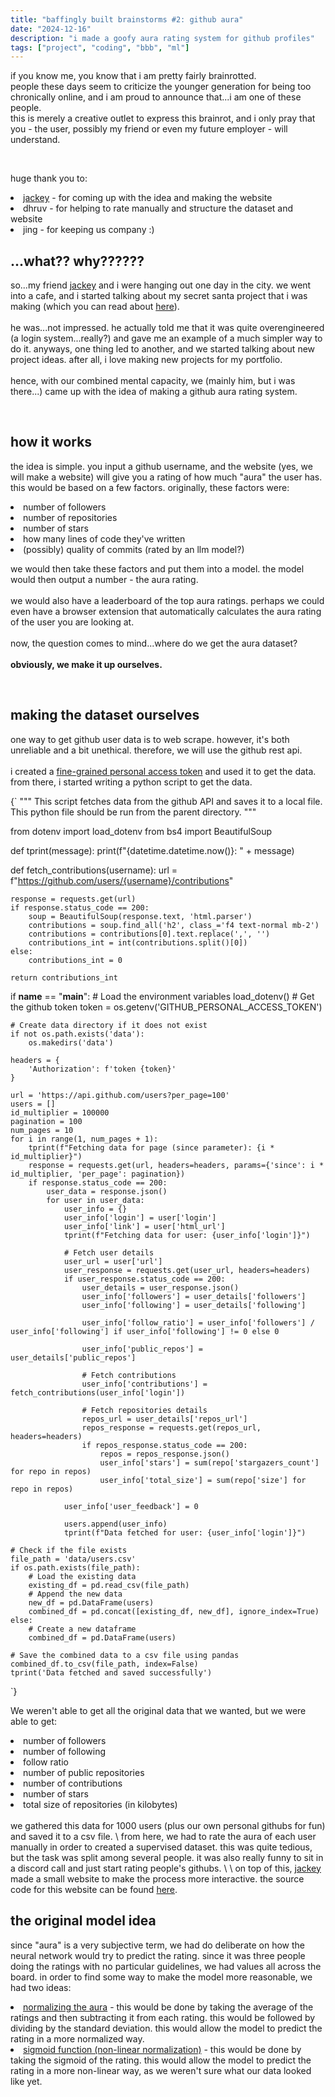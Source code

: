 ```yaml
---
title: "baffingly built brainstorms #2: github aura"
date: "2024-12-16"
description: "i made a goofy aura rating system for github profiles"
tags: ["project", "coding", "bbb", "ml"]
---
```


if you know me, you know that i am pretty fairly brainrotted. \
people these days seem to criticize the younger generation for being too chronically online,
and i am proud to announce that...i am one of these people. \
this is merely a creative outlet to express this brainrot, and i only pray that you - 
the user, possibly my friend or even my future employer - will understand. 

<br />

huge thank you to:

<BlogList>
<li><a href="https://www.jackeyy.me/" target="_blank">jackey</a> - for coming up with the idea and making the website</li>
<li>dhruv - for helping to rate manually and structure the dataset and website</li>
<li>jing - for keeping us company :)</li>
</BlogList>

## ...what?? why??????
so...my friend <a href="https://www.jackeyy.me/" target="_blank">jackey</a> and i were 
hanging out one day in the city. we went into a cafe, and i started talking about my 
secret santa project that i was making (which you can read about <a href="/blog/bbb-1-secretsanta">here</a>). \
\
he was...not impressed. he actually told me that it was quite overengineered (a login system...really?) and
gave me an example of a much simpler way to do it. anyways, one thing led to another, and we started talking about
new project ideas. after all, i love making new projects for my portfolio. \
\
hence, with our combined mental capacity, we (mainly him, but i was there...) came up with the idea of 
making a github aura rating system. 

<br />

## how it works
the idea is simple. you input a github username, and the website (yes, we will make a website) will 
give you a rating of how much "aura" the user has. this would be based on a few factors. originally, 
these factors were:

<BlogList>
<li>number of followers</li>
<li>number of repositories</li>
<li>number of stars</li>
<li>how many lines of code they've written</li>
<li>(possibly) quality of commits (rated by an llm model?)</li>
</BlogList>

we would then take these factors and put them into a model. the model would then output a number - the aura rating. \
\
we would also have a leaderboard of the top aura ratings. perhaps we could even have a browser extension that automatically
calculates the aura rating of the user you are looking at. \
\
now, the question comes to mind...where do we get the aura dataset? \
\
**obviously, we make it up ourselves.** 

<br />

## making the dataset ourselves
one way to get github user data is to web scrape. however, it's both unreliable and a bit unethical.
therefore, we will use the github rest api. \
\
i created a <a href="https://docs.github.com/en/authentication/keeping-your-account-and-data-secure/managing-your-personal-access-tokens" target="_blank">fine-grained personal access token</a> and used it to get the data. \
from there, i started writing a python script to get the data. 

<BlogCode title="fetch_data.py" language="python">
{`
"""
This script fetches data from the github API and saves it to a local file.
This python file should be run from the parent directory.
"""

from dotenv import load_dotenv
from bs4 import BeautifulSoup


def tprint(message):
    print(f"{datetime.datetime.now()}: " + message)



def fetch_contributions(username):
    url = f"https://github.com/users/{username}/contributions"

    response = requests.get(url)
    if response.status_code == 200:
        soup = BeautifulSoup(response.text, 'html.parser')
        contributions = soup.find_all('h2', class_='f4 text-normal mb-2')
        contributions = contributions[0].text.replace(',', '')
        contributions_int = int(contributions.split()[0])
    else:
        contributions_int = 0

    return contributions_int
    

if __name__ == "__main__":
    # Load the environment variables
    load_dotenv()
    # Get the github token
    token = os.getenv('GITHUB_PERSONAL_ACCESS_TOKEN')

    # Create data directory if it does not exist
    if not os.path.exists('data'):
        os.makedirs('data')

    headers = {
        'Authorization': f'token {token}'
    }
    
    url = 'https://api.github.com/users?per_page=100'
    users = []
    id_multiplier = 100000
    pagination = 100
    num_pages = 10
    for i in range(1, num_pages + 1):
        tprint(f"Fetching data for page (since parameter): {i * id_multiplier}")
        response = requests.get(url, headers=headers, params={'since': i * id_multiplier, 'per_page': pagination})
        if response.status_code == 200:
            user_data = response.json()
            for user in user_data:
                user_info = {}
                user_info['login'] = user['login']
                user_info['link'] = user['html_url']
                tprint(f"Fetching data for user: {user_info['login']}")

                # Fetch user details
                user_url = user['url']
                user_response = requests.get(user_url, headers=headers)
                if user_response.status_code == 200:
                    user_details = user_response.json()
                    user_info['followers'] = user_details['followers']
                    user_info['following'] = user_details['following']

                    user_info['follow_ratio'] = user_info['followers'] / user_info['following'] if user_info['following'] != 0 else 0

                    user_info['public_repos'] = user_details['public_repos']

                    # Fetch contributions
                    user_info['contributions'] = fetch_contributions(user_info['login'])

                    # Fetch repositories details
                    repos_url = user_details['repos_url']
                    repos_response = requests.get(repos_url, headers=headers)
                    if repos_response.status_code == 200:
                        repos = repos_response.json()
                        user_info['stars'] = sum(repo['stargazers_count'] for repo in repos)
                        user_info['total_size'] = sum(repo['size'] for repo in repos)

                user_info['user_feedback'] = 0

                users.append(user_info)
                tprint(f"Data fetched for user: {user_info['login']}")

    # Check if the file exists
    file_path = 'data/users.csv'
    if os.path.exists(file_path):
        # Load the existing data
        existing_df = pd.read_csv(file_path)
        # Append the new data
        new_df = pd.DataFrame(users)
        combined_df = pd.concat([existing_df, new_df], ignore_index=True)
    else:
        # Create a new dataframe
        combined_df = pd.DataFrame(users)

    # Save the combined data to a csv file using pandas
    combined_df.to_csv(file_path, index=False)
    tprint('Data fetched and saved successfully')
`}
</BlogCode>

We weren't able to get all the original data that we wanted, but we were able to get:

<BlogList>
<li>number of followers</li>
<li>number of following</li>
<li>follow ratio</li>
<li>number of public repositories</li>
<li>number of contributions</li>
<li>number of stars</li>
<li>total size of repositories (in kilobytes)</li>
</BlogList>

<br />
we gathered this data for 1000 users (plus our own personal githubs for fun) and saved it to a csv file. \
from here, we had to rate the aura of each user manually in order to created a supervised dataset. 
this was quite tedious, but the task was split among several people. it was also really funny
to sit in a discord call and just start rating people's githubs. \
\
on top of this, <a href="https://www.jackeyy.me/" target="_blank">jackey</a> made a small website to make the process more
interactive. the source code for this website can be found <a href="https://github.com/gitaura-me/evaluator" target="_blank">here</a>.

<br />

## the original model idea
since "aura" is a very subjective term, we had do deliberate on how the neural network would try to predict the rating. 
since it was three people doing the ratings with no particular guidelines, we had values all across the board.
in order to find some way to make the model more reasonable, we had two ideas:

<BlogList>
<li><u>normalizing the aura</u> - this would be done by taking the average of the ratings and then subtracting it from each rating.
this would be followed by dividing by the standard deviation. this would allow the model to predict the rating in a more normalized way.</li>
<li><u>sigmoid function (non-linear normalization)</u> - this would be done by taking the sigmoid of the rating. this would allow the model to predict the rating in a more non-linear way,
as we weren't sure what our data looked like yet.</li>
</BlogList>
